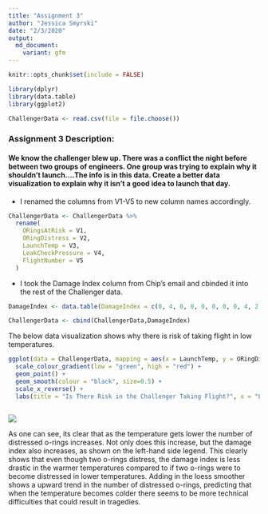 ```yaml
---
title: "Assignment 3"
author: "Jessica Smyrski"
date: "2/3/2020"
output:
  md_document:
    variant: gfm
---
```


```r
knitr::opts_chunk$set(include = FALSE)

library(dplyr)
library(data.table)
library(ggplot2)
```

```r
ChallengerData <- read.csv(file = file.choose())
```

### Assignment 3 Description:
#### We know the challenger blew up. There was a conflict the night before between two groups of engineers. One group was trying to explain why it shouldn't launch....The info is in this data. Create a better data visualization to explain why it isn't a good idea to launch that day.

- I renamed the columns from V1-V5 to new column names accordingly.
```r
ChallengerData <- ChallengerData %>% 
  rename(
    ORingsAtRisk = V1,
    ORingDistress = V2,
    LaunchTemp = V3,
    LeakCheckPressure = V4,
    FlightNumber = V5
  )
```

- I took the Damage Index column from Chip's email and cbinded it into the rest of the Challenger data.
```r
DamageIndex <- data.table(DamageIndex = c(0, 4, 0, 0, 0, 0, 0, 0, 4, 2, 4, 0, 0, 11, 0, 0, 0, 0, 0, 0, 4, 0, 4))

ChallengerData <- cbind(ChallengerData,DamageIndex)
```


The below data visualization shows why there is risk of taking flight in low temperatures.
```r
ggplot(data = ChallengerData, mapping = aes(x = LaunchTemp, y = ORingDistress, color = DamageIndex)) +
  scale_colour_gradient(low = "green", high = "red") +
  geom_point() +
  geom_smooth(colour = "black", size=0.5) +
  scale_x_reverse() +
  labs(title = "Is There Risk in the Challenger Taking Flight?", x = "Launch Temperature (°F)", y = "Number of Distressed O-Rings")
  
```

![](ChallengerVisualization.png)

As one can see, its clear that as the temperature gets lower the number of distressed o-rings increases. Not only does this increase, but the damage index also increases, as shown on the left-hand side legend. This clearly shows that even though two o-rings distress, the damage index is less drastic in the warmer temperatures compared to if two o-rings were to become distressed in lower temperatures. Adding in the loess smoother shows a upward trend in the number of distressed o-rings, predicting that when the temperature becomes colder there seems to be more technical difficulties that could result in tragedies.